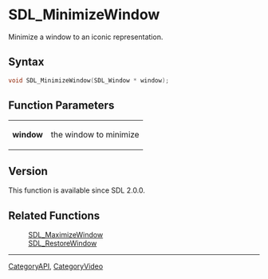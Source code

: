 = SDL_MinimizeWindow =

Minimize a window to an iconic representation.

== Syntax ==

<syntaxhighlight lang='c'>
void SDL_MinimizeWindow(SDL_Window * window);
</syntaxhighlight>

== Function Parameters ==

{|
|'''window'''
|the window to minimize
|}

== Version ==

This function is available since SDL 2.0.0.

== Related Functions ==

:[[SDL_MaximizeWindow]]
:[[SDL_RestoreWindow]]

----
[[CategoryAPI]], [[CategoryVideo]]


